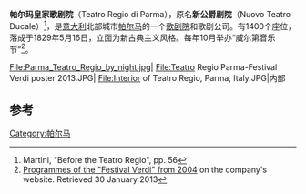 '''帕尔玛皇家歌剧院'''（Teatro Regio di Parma），原名'''新公爵剧院'''（Nuovo Teatro Ducale）<ref name="MART1">Martini, "Before the Teatro Regio", pp. 56</ref>，是[[意大利|意大利]]北部城市[[帕尔马|帕尔马]]的一个[[歌剧院|歌剧院]]和歌剧公司。有1400个座位，落成于1829年5月16日，立面为新古典主义风格。每年10月举办“威尔第音乐节”<ref>[http://archivio.teatroregioparma.it/verdifest2004/index.htm Programmes of the "Festival Verdi" from 2004] {{webarchive|url=https://web.archive.org/web/20131215171910/http://archivio.teatroregioparma.it/verdifest2004/index.htm |date=2013-12-15 }} on the company's website.  Retrieved 30 January 2013</ref>。

<gallery>
File:Parma_Teatro_Regio_by_night.jpg|
File:Teatro Regio Parma-Festival Verdi poster 2013.JPG|
File:Interior of Teatro Regio, Parma, Italy.JPG|内部
</gallery>

==参考==
{{reflist|30em}}
{{coord|44|48|11|N|10|19|38|E|display=title}}
[[Category:帕尔马|Category:帕尔马]]